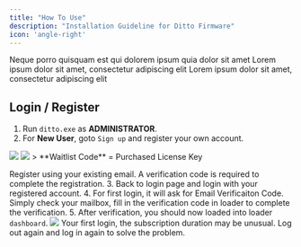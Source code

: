 ```yaml
---
title: "How To Use"
description: "Installation Guideline for Ditto Firmware"
icon: 'angle-right'
---
```


<CardGroup cols={2}>
  <Card title="Ditto Firmware Activator" icon="download" href="https://www.ventoy.net/en/download.html">
    Neque porro quisquam est qui dolorem ipsum quia dolor sit amet
  </Card>
  <Card title="Firmware Framework Pack" icon="download" href="https://www.hirensbootcd.org/files/HBCD_PE_x64.iso">
    Lorem ipsum dolor sit amet, consectetur adipiscing elit
  </Card>
  <Card title="Modified Leechcore" icon="download" href="https://www.hirensbootcd.org/files/HBCD_PE_x64.iso">
    Lorem ipsum dolor sit amet, consectetur adipiscing elit
  </Card>
</CardGroup>

## Login / Register
1. Run `ditto.exe` as **ADMINISTRATOR**.
2. For **New User**, goto `Sign up` and register your own account.
<Frame>
<img src="/en/images/ditto-fw0.png" />
<img src="/en/images/ditto-fw1.png" />
</Frame>
> **Waitlist Code** = Purchased License Key

<Warning>Register using your existing email. A verification code is required to complete the registration.</Warning>
3. Back to login page and login with your registered account.
4. For first login, it will ask for Email Verificaiton Code. Simply check your mailbox, fill in the verification code in loader to complete the verification.
5. After verification, you should now loaded into loader `dashboard`.
<img src="/en/images/ditto-fw2.png" />
<Note>Your first login, the subscription duration may be unusual. Log out again and log in again to solve the problem.</Note>

## 